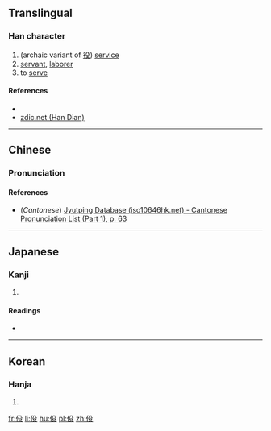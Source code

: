 ==Translingual==

===Han character===
{{Han char|rn=9|rad=人|as=04|sn=6|four=|canj=OHNE|ids=⿰亻殳}}

# (archaic variant of [[役]]) [[service]]
# [[servant]], [[laborer]]
# to [[serve]]

====References====
* {{Han ref|kx=0095.120|dkj=00429|dj=0201.120|hdz=10125.040|uh=4F07|ud=20231}}
*[http://www.zdic.net/zd/zi/ZdicE4ZdicBCZdic87.htm zdic.net (Han Dian)]

----

==Chinese==
{{zh-forms}}

===Pronunciation===
{{zh-pron
|m=yì
|c=jik6
|mc=
|oc=
|ma=
|cat=n,v
}}

====References====
*(''Cantonese'') [http://www.iso10646hk.net/jp/document/download.jsp Jyutping Database (iso10646hk.net) - Cantonese Pronunciation List (Part 1), p. 63]

----

==Japanese==

===Kanji===
{{ja-kanji|grade=|rs=人04}}

# {{defn|lang=ja|sort=人04}}

====Readings====
* {{ja-readings|on=[[えき]] (eki), [[やく]] (yaku)|kun=}}

----

==Korean==

===Hanja===
{{ko-hanja|hangeul=역|rv=yeok|mr=yŏk}}

# {{defn|lang=ko|sort=人04}}

[[fr:伇]]
[[li:伇]]
[[hu:伇]]
[[pl:伇]]
[[zh:伇]]